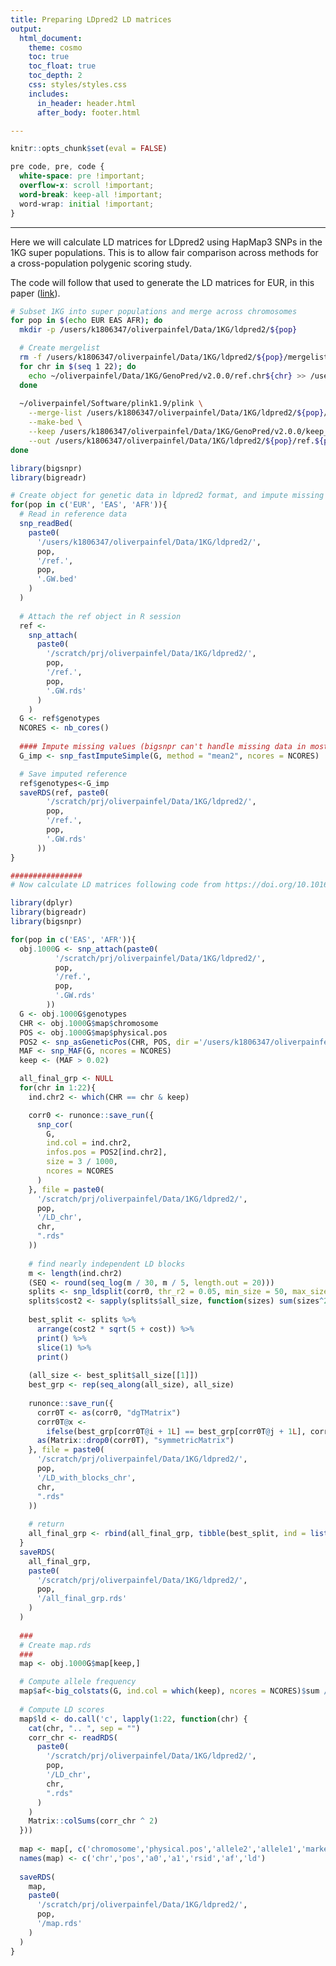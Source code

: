 ```yaml
---
title: Preparing LDpred2 LD matrices
output: 
  html_document:
    theme: cosmo
    toc: true
    toc_float: true
    toc_depth: 2
    css: styles/styles.css
    includes:
      in_header: header.html
      after_body: footer.html

---
```


```r
knitr::opts_chunk$set(eval = FALSE)
```

```css
pre code, pre, code {
  white-space: pre !important;
  overflow-x: scroll !important;
  word-break: keep-all !important;
  word-wrap: initial !important;
}
```

***

Here we will calculate LD matrices for LDpred2 using HapMap3 SNPs in the 1KG super populations. This is to allow fair comparison across methods for a cross-population polygenic scoring study. 

The code will follow that used to generate the LD matrices for EUR, in this paper ([link](https://doi.org/10.1016/j.xhgg.2022.100136)).

```bash
# Subset 1KG into super populations and merge across chromosomes
for pop in $(echo EUR EAS AFR); do
  mkdir -p /users/k1806347/oliverpainfel/Data/1KG/ldpred2/${pop}

  # Create mergelist
  rm -f /users/k1806347/oliverpainfel/Data/1KG/ldpred2/${pop}/mergelist.txt
  for chr in $(seq 1 22); do
    echo ~/oliverpainfel/Data/1KG/GenoPred/v2.0.0/ref.chr${chr} >> /users/k1806347/oliverpainfel/Data/1KG/ldpred2/${pop}/mergelist.txt
  done
  
  ~/oliverpainfel/Software/plink1.9/plink \
    --merge-list /users/k1806347/oliverpainfel/Data/1KG/ldpred2/${pop}/mergelist.txt \
    --make-bed \
    --keep /users/k1806347/oliverpainfel/Data/1KG/GenoPred/v2.0.0/keep_files/${pop}.keep \
    --out /users/k1806347/oliverpainfel/Data/1KG/ldpred2/${pop}/ref.${pop}.GW
done
```

```r
library(bigsnpr)
library(bigreadr)

# Create object for genetic data in ldpred2 format, and impute missing values
for(pop in c('EUR', 'EAS', 'AFR')){
  # Read in reference data
  snp_readBed(
    paste0(
      '/users/k1806347/oliverpainfel/Data/1KG/ldpred2/',
      pop,
      '/ref.',
      pop,
      '.GW.bed'
    )
  )
  
  # Attach the ref object in R session
  ref <-
    snp_attach(
      paste0(
        '/scratch/prj/oliverpainfel/Data/1KG/ldpred2/',
        pop,
        '/ref.',
        pop,
        '.GW.rds'
      )
    )
  G <- ref$genotypes
  NCORES <- nb_cores()
  
  #### Impute missing values (bigsnpr can't handle missing data in most functions)
  G_imp <- snp_fastImputeSimple(G, method = "mean2", ncores = NCORES)

  # Save imputed reference
  ref$genotypes<-G_imp
  saveRDS(ref, paste0(
        '/scratch/prj/oliverpainfel/Data/1KG/ldpred2/',
        pop,
        '/ref.',
        pop,
        '.GW.rds'
      ))
}

################
# Now calculate LD matrices following code from https://doi.org/10.1016/j.xhgg.2022.100136

library(dplyr)
library(bigreadr)
library(bigsnpr)

for(pop in c('EAS', 'AFR')){
  obj.1000G <- snp_attach(paste0(
          '/scratch/prj/oliverpainfel/Data/1KG/ldpred2/',
          pop,
          '/ref.',
          pop,
          '.GW.rds'
        ))
  G <- obj.1000G$genotypes
  CHR <- obj.1000G$map$chromosome
  POS <- obj.1000G$map$physical.pos
  POS2 <- snp_asGeneticPos(CHR, POS, dir ='/users/k1806347/oliverpainfel/Data/Genetic_Map/CEU', ncores = NCORES) # Note this is not appropriate but I think Florian did the same as used distance from UKB
  MAF <- snp_MAF(G, ncores = NCORES)
  keep <- (MAF > 0.02)

  all_final_grp <- NULL
  for(chr in 1:22){
    ind.chr2 <- which(CHR == chr & keep)

    corr0 <- runonce::save_run({
      snp_cor(
        G,
        ind.col = ind.chr2,
        infos.pos = POS2[ind.chr2],
        size = 3 / 1000,
        ncores = NCORES
      )
    }, file = paste0(
      '/scratch/prj/oliverpainfel/Data/1KG/ldpred2/',
      pop,
      '/LD_chr',
      chr,
      ".rds"
    ))
    
    # find nearly independent LD blocks
    m <- length(ind.chr2)
    (SEQ <- round(seq_log(m / 30, m / 5, length.out = 20)))
    splits <- snp_ldsplit(corr0, thr_r2 = 0.05, min_size = 50, max_size = SEQ, max_r2 = 0.15)
    splits$cost2 <- sapply(splits$all_size, function(sizes) sum(sizes^2))
  
    best_split <- splits %>%
      arrange(cost2 * sqrt(5 + cost)) %>%
      print() %>%
      slice(1) %>%
      print()
  
    (all_size <- best_split$all_size[[1]])
    best_grp <- rep(seq_along(all_size), all_size)
  
    runonce::save_run({
      corr0T <- as(corr0, "dgTMatrix")
      corr0T@x <-
        ifelse(best_grp[corr0T@i + 1L] == best_grp[corr0T@j + 1L], corr0T@x, 0)
      as(Matrix::drop0(corr0T), "symmetricMatrix")
    }, file = paste0(
      '/scratch/prj/oliverpainfel/Data/1KG/ldpred2/',
      pop,
      '/LD_with_blocks_chr',
      chr,
      ".rds"
    ))
  
    # return
    all_final_grp <- rbind(all_final_grp, tibble(best_split, ind = list(ind.chr2)))
  }
  saveRDS(
    all_final_grp,
    paste0(
      '/scratch/prj/oliverpainfel/Data/1KG/ldpred2/',
      pop,
      '/all_final_grp.rds'
    )
  )
  
  ###
  # Create map.rds
  ###
  map <- obj.1000G$map[keep,]

  # Compute allele frequency
  map$af<-big_colstats(G, ind.col = which(keep), ncores = NCORES)$sum / (2 * nrow(G))
  
  # Compute LD scores
  map$ld <- do.call('c', lapply(1:22, function(chr) {
    cat(chr, ".. ", sep = "")
    corr_chr <- readRDS(
      paste0(
        '/scratch/prj/oliverpainfel/Data/1KG/ldpred2/',
        pop,
        '/LD_chr',
        chr,
        ".rds"
      )
    )
    Matrix::colSums(corr_chr ^ 2)
  }))
  
  map <- map[, c('chromosome','physical.pos','allele2','allele1','marker.ID','af','ld')]
  names(map) <- c('chr','pos','a0','a1','rsid','af','ld')
  
  saveRDS(
    map,
    paste0(
      '/scratch/prj/oliverpainfel/Data/1KG/ldpred2/',
      pop,
      '/map.rds'
    )
  )
}


```



